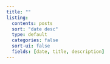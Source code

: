 ```yaml
---
title: ""
listing:
  contents: posts
  sort: "date desc"
  type: default
  categories: false
  sort-ui: false
  fields: [date, title, description]
---
```



